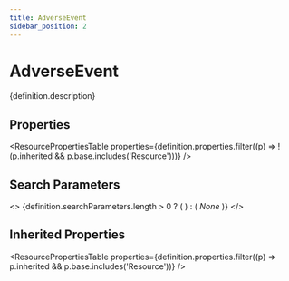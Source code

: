 ```yaml
---
title: AdverseEvent
sidebar_position: 2
---
```



# AdverseEvent

<p>{definition.description}</p>

## Properties

<ResourcePropertiesTable properties={definition.properties.filter((p) => !(p.inherited && p.base.includes('Resource')))} />

## Search Parameters

<>
  {definition.searchParameters.length > 0 ? (
    <SearchParamsTable searchParams={definition.searchParameters} />
  ) : (
    <em>None</em>
  )}
</>

## Inherited Properties

<ResourcePropertiesTable properties={definition.properties.filter((p) => p.inherited && p.base.includes('Resource'))} />


